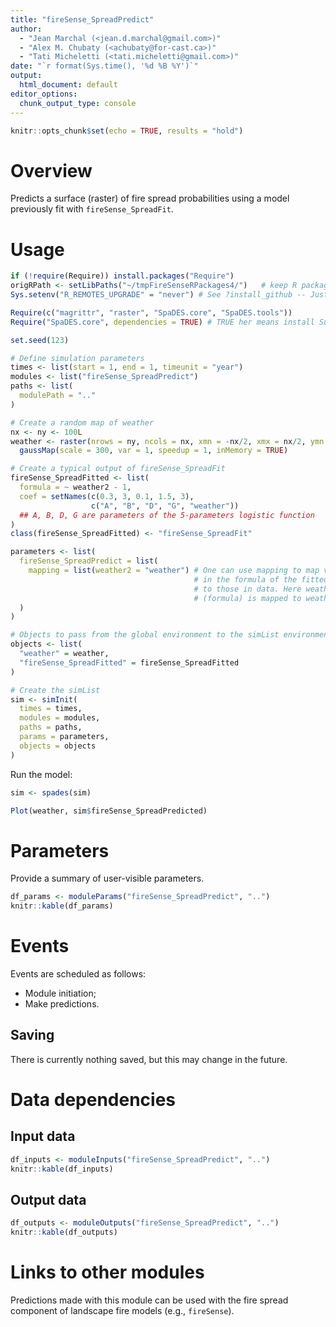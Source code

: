```yaml
---
title: "fireSense_SpreadPredict"
author:
  - "Jean Marchal (<jean.d.marchal@gmail.com>)"
  - "Alex M. Chubaty (<achubaty@for-cast.ca>)"
  - "Tati Micheletti (<tati.micheletti@gmail.com>)"
date: "`r format(Sys.time(), '%d %B %Y')`"
output:
  html_document: default
editor_options: 
  chunk_output_type: console
---
```


```r
knitr::opts_chunk$set(echo = TRUE, results = "hold")
```

# Overview

Predicts a surface (raster) of fire spread probabilities using a model previously fit with `fireSense_SpreadFit`.

# Usage

```r
if (!require(Require)) install.packages("Require")
origRPath <- setLibPaths("~/tmpFireSenseRPackages4/")   # keep R packages isolated in their own folder
Sys.setenv("R_REMOTES_UPGRADE" = "never") # See ?install_github -- Just install whatever is available; don't ask for further updates

Require(c("magrittr", "raster", "SpaDES.core", "SpaDES.tools"))
Require("SpaDES.core", dependencies = TRUE) # TRUE her means install Suggests too

set.seed(123)

# Define simulation parameters
times <- list(start = 1, end = 1, timeunit = "year")
modules <- list("fireSense_SpreadPredict")
paths <- list(
  modulePath = ".."
)

# Create a random map of weather
nx <- ny <- 100L
weather <- raster(nrows = ny, ncols = nx, xmn = -nx/2, xmx = nx/2, ymn = -ny/2, ymx = ny/2) %>%
  gaussMap(scale = 300, var = 1, speedup = 1, inMemory = TRUE)

# Create a typical output of fireSense_SpreadFit
fireSense_SpreadFitted <- list(
  formula = ~ weather2 - 1,
  coef = setNames(c(0.3, 3, 0.1, 1.5, 3),
                  c("A", "B", "D", "G", "weather"))
  ## A, B, D, G are parameters of the 5-parameters logistic function
)
class(fireSense_SpreadFitted) <- "fireSense_SpreadFit"

parameters <- list(
  fireSense_SpreadPredict = list(
    mapping = list(weather2 = "weather") # One can use mapping to map variables
                                         # in the formula of the fitted object
                                         # to those in data. Here weather2
                                         # (formula) is mapped to weather (data).
  )
)

# Objects to pass from the global environment to the simList environment
objects <- list(
  "weather" = weather,
  "fireSense_SpreadFitted" = fireSense_SpreadFitted
)

# Create the simList
sim <- simInit(
  times = times,
  modules = modules,
  paths = paths,
  params = parameters,
  objects = objects
)
```

Run the model: <!-- TODO: this currently FAILS due to incorrect object class -->

```r
sim <- spades(sim)

Plot(weather, sim$fireSense_SpreadPredicted)
```

# Parameters

Provide a summary of user-visible parameters.

```r
df_params <- moduleParams("fireSense_SpreadPredict", "..")
knitr::kable(df_params)
```

# Events

Events are scheduled as follows:

- Module initiation;
- Make predictions.

## Saving

There is currently nothing saved, but this may change in the future. <!-- TODO -->

# Data dependencies

## Input data

```r
df_inputs <- moduleInputs("fireSense_SpreadPredict", "..")
knitr::kable(df_inputs)
```

## Output data

```r
df_outputs <- moduleOutputs("fireSense_SpreadPredict", "..")
knitr::kable(df_outputs)
```

# Links to other modules

Predictions made with this module can be used with the fire spread component of landscape fire models (e.g., `fireSense`). <!-- TODO -->
